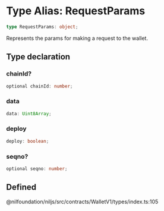# Type Alias: RequestParams

```ts
type RequestParams: object;
```

Represents the params for making a request to the wallet.

## Type declaration

### chainId?

```ts
optional chainId: number;
```

### data

```ts
data: Uint8Array;
```

### deploy

```ts
deploy: boolean;
```

### seqno?

```ts
optional seqno: number;
```

## Defined  
@nilfoundation/niljs/src/contracts/WalletV1/types/index.ts:105
